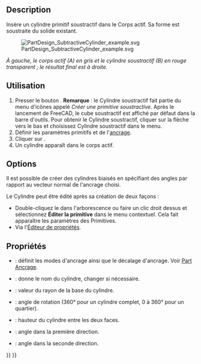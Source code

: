 <languages/>

{{Docnav/fr
|[[PartDesign_SubtractiveBox/fr|Cube soustractif]]
|[[PartDesign_SubtractiveSphere/fr|Sphère soustractive]]
|[[PartDesign_Workbench/fr|Atelier PartDesign]]
|IconL=PartDesign_SubtractiveBox.svg
|IconR=PartDesign_SubtractiveSphere.svg
|IconC=Workbench_PartDesign.svg
}}

{{GuiCommand/fr
|Name=PartDesign SubtractiveCylinder
|Name/fr=PartDesign Cylindre soustractif
|MenuLocation=PartDesign → Créer une primitive soustractive → Cylindre soustractif
|Workbenches=[[PartDesign_Workbench/fr|PartDesign]]
|Version=0.17
|SeeAlso=[[PartDesign_CompPrimitiveSubtractive/fr|PartDesign Créer une primitive soustractive]], [[PartDesign_AdditiveCylinder/fr|PartDesign Cylindre additif]]
}}

==Description==

Insère un cylindre primitif soustractif dans le Corps actif. Sa forme est soustraite du solide existant. 

[[File:PartDesign_SubtractiveCylinder_example.svg|none]]

''À gauche, le corps actif (A) en gris et le cylindre soustractif (B) en rouge transparent ; le résultat final est à droite.''

<span id="Usage"></span>
==Utilisation==

# Presser le bouton {{Button|[[Image:PartDesign SubtractiveCylinder.svg|24px]] '''Cylindre soustractif'''}}. '''Remarque''' : le Cylindre soustractif fait partie du menu d'icônes appelé ''Créer une primitive soustractive''. Après le lancement de FreeCAD, le cube soustractif est affiché par défaut dans la barre d'outils. Pour obtenir le Cylindre soustractif, cliquer sur la flèche vers le bas et choisissez Cylindre soustractif dans le menu.
# Définir les paramètres primitifs et de l'[[Part_EditAttachment/fr|ancrage]].
# Cliquer sur {{Button|OK}}.
# Un cylindre apparaît dans le corps actif.

==Options==

Il est possible de créer des cylindres biaisés en spécifiant des angles par rapport au vecteur normal de l'ancrage choisi. {{Version/fr|0.20}}

Le Cylindre peut être édité après sa création de deux façons :
* Double-cliquez le dans l'arborescence ou faire un clic droit dessus et sélectionnez '''Éditer la primitive''' dans le menu contextuel. Cela fait apparaître les paramètres des Primitives. 
* Via l'[[Property_editor/fr|Éditeur de propriétés]].

<span id="Properties"></span>
==Propriétés== 

* {{PropertyData|Attachment}} : définit les modes d'ancrage ainsi que le décalage d'ancrage. Voir [[Part_EditAttachment/fr|Part Ancrage]]. 
* {{PropertyData|Label}} : donne le nom du cylindre, changer si nécessaire. 
* {{PropertyData|Radius}} : valeur du rayon de la base du cylindre. 
* {{PropertyData|Angle}} : angle de rotation (360° pour un cylindre complet, 0 à 360° pour un quartier).
* {{PropertyData|Height}} : hauteur du cylindre entre les deux faces.
* {{PropertyData|First Angle}} : angle dans la première direction. {{Version/fr|0.20}}
* {{PropertyData|Second Angle}} : angle dans la seconde direction. {{Version/fr|0.20}}


{{Docnav/fr
|[[PartDesign_SubtractiveBox/fr|Cube soustractif]]
|[[PartDesign_SubtractiveSphere/fr|Sphère soustractive]]
|[[PartDesign_Workbench/fr|Atelier PartDesign]]
|IconL=PartDesign_SubtractiveBox.svg
|IconR=PartDesign_SubtractiveSphere.svg
|IconC=Workbench_PartDesign.svg
}}

{{PartDesign_Tools_navi{{#translation:}}}}
{{Userdocnavi{{#translation:}}}}